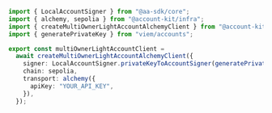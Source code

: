 ```ts client.ts
import { LocalAccountSigner } from "@aa-sdk/core";
import { alchemy, sepolia } from "@account-kit/infra";
import { createMultiOwnerLightAccountAlchemyClient } from "@account-kit/smart-contracts";
import { generatePrivateKey } from "viem/accounts";

export const multiOwnerLightAccountClient =
  await createMultiOwnerLightAccountAlchemyClient({
    signer: LocalAccountSigner.privateKeyToAccountSigner(generatePrivateKey()),
    chain: sepolia,
    transport: alchemy({
      apiKey: "YOUR_API_KEY",
    }),
  });
```
